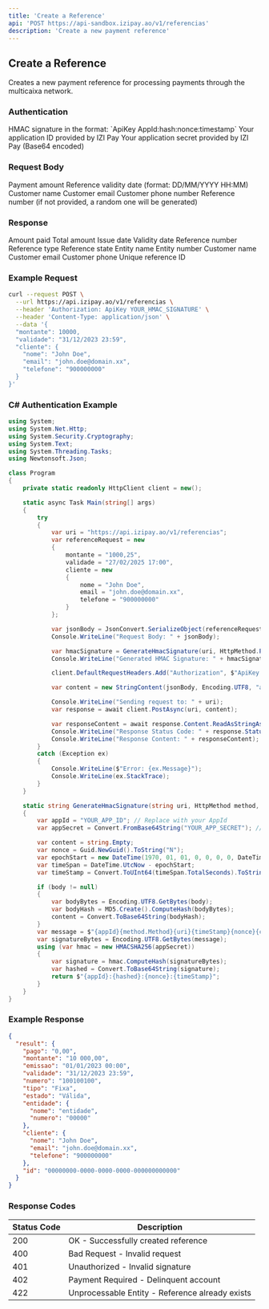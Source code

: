 ```yaml
---
title: 'Create a Reference'
api: 'POST https://api-sandbox.izipay.ao/v1/referencias'
description: 'Create a new payment reference'
---
```


## Create a Reference

Creates a new payment reference for processing payments through the multicaixa network.

### Authentication

<ParamField header="Authorization" type="string" required>
  HMAC signature in the format: `ApiKey AppId:hash:nonce:timestamp`
</ParamField>

<ParamField query="AppId" type="string" required>
  Your application ID provided by IZI Pay
</ParamField>

<ParamField query="AppSecret" type="string" required>
  Your application secret provided by IZI Pay (Base64 encoded)
</ParamField>

### Request Body

<ParamField body="montante" type="number" required>
  Payment amount
</ParamField>

<ParamField body="validade" type="string" required>
  Reference validity date (format: DD/MM/YYYY HH:MM)
</ParamField>

<ParamField body="cliente" type="object" required>
  <Expandable title="Properties">
    <ParamField body="nome" type="string" required>
      Customer name
    </ParamField>
    <ParamField body="email" type="string">
      Customer email
    </ParamField>
    <ParamField body="telefone" type="string">
      Customer phone number
    </ParamField>
  </Expandable>
</ParamField>

<ParamField body="referencia" type="string">
  Reference number (if not provided, a random one will be generated)
</ParamField>

### Response

<ResponseField name="result" type="object">
  <Expandable title="Properties">
    <ResponseField name="pago" type="string">
      Amount paid
    </ResponseField>
    <ResponseField name="montante" type="string">
      Total amount
    </ResponseField>
    <ResponseField name="emissao" type="string">
      Issue date
    </ResponseField>
    <ResponseField name="validade" type="string">
      Validity date
    </ResponseField>
    <ResponseField name="numero" type="string">
      Reference number
    </ResponseField>
    <ResponseField name="tipo" type="string">
      Reference type
    </ResponseField>
    <ResponseField name="estado" type="string">
      Reference state
    </ResponseField>
    <ResponseField name="entidade" type="object">
      <Expandable title="Properties">
        <ResponseField name="nome" type="string">
          Entity name
        </ResponseField>
        <ResponseField name="numero" type="string">
          Entity number
        </ResponseField>
      </Expandable>
    </ResponseField>
    <ResponseField name="cliente" type="object">
      <Expandable title="Properties">
        <ResponseField name="nome" type="string">
          Customer name
        </ResponseField>
        <ResponseField name="email" type="string">
          Customer email
        </ResponseField>
        <ResponseField name="telefone" type="string">
          Customer phone
        </ResponseField>
      </Expandable>
    </ResponseField>
    <ResponseField name="id" type="string">
      Unique reference ID
    </ResponseField>
  </Expandable>
</ResponseField>

### Example Request

```bash
curl --request POST \
  --url https://api.izipay.ao/v1/referencias \
  --header 'Authorization: ApiKey YOUR_HMAC_SIGNATURE' \
  --header 'Content-Type: application/json' \
  --data '{
  "montante": 10000,
  "validade": "31/12/2023 23:59",
  "cliente": {
    "nome": "John Doe",
    "email": "john.doe@domain.xx",
    "telefone": "900000000"
  }
}'
```

### C# Authentication Example

```csharp
using System;
using System.Net.Http;
using System.Security.Cryptography;
using System.Text;
using System.Threading.Tasks;
using Newtonsoft.Json;

class Program
{
    private static readonly HttpClient client = new();

    static async Task Main(string[] args)
    {
        try
        {
            var uri = "https://api.izipay.ao/v1/referencias";
            var referenceRequest = new
            {
                montante = "1000,25",
                validade = "27/02/2025 17:00",
                cliente = new
                {
                    nome = "John Doe",
                    email = "john.doe@domain.xx",
                    telefone = "900000000"
                }
            };

            var jsonBody = JsonConvert.SerializeObject(referenceRequest);
            Console.WriteLine("Request Body: " + jsonBody);

            var hmacSignature = GenerateHmacSignature(uri, HttpMethod.Post, jsonBody);
            Console.WriteLine("Generated HMAC Signature: " + hmacSignature);

            client.DefaultRequestHeaders.Add("Authorization", $"ApiKey {hmacSignature}");

            var content = new StringContent(jsonBody, Encoding.UTF8, "application/json");

            Console.WriteLine("Sending request to: " + uri);
            var response = await client.PostAsync(uri, content);

            var responseContent = await response.Content.ReadAsStringAsync();
            Console.WriteLine("Response Status Code: " + response.StatusCode);
            Console.WriteLine("Response Content: " + responseContent);
        }
        catch (Exception ex)
        {
            Console.WriteLine($"Error: {ex.Message}");
            Console.WriteLine(ex.StackTrace);
        }
    }

    static string GenerateHmacSignature(string uri, HttpMethod method, string? body = null)
    {
        var appId = "YOUR_APP_ID"; // Replace with your AppId
        var appSecret = Convert.FromBase64String("YOUR_APP_SECRET"); // Replace with your Base64 encoded AppSecret

        var content = string.Empty;
        var nonce = Guid.NewGuid().ToString("N");
        var epochStart = new DateTime(1970, 01, 01, 0, 0, 0, 0, DateTimeKind.Utc);
        var timeSpan = DateTime.UtcNow - epochStart;
        var timeStamp = Convert.ToUInt64(timeSpan.TotalSeconds).ToString();

        if (body != null)
        {
            var bodyBytes = Encoding.UTF8.GetBytes(body);
            var bodyHash = MD5.Create().ComputeHash(bodyBytes);
            content = Convert.ToBase64String(bodyHash);
        }
        var message = $"{appId}{method.Method}{uri}{timeStamp}{nonce}{content}";
        var signatureBytes = Encoding.UTF8.GetBytes(message);
        using (var hmac = new HMACSHA256(appSecret))
        {
            var signature = hmac.ComputeHash(signatureBytes);
            var hashed = Convert.ToBase64String(signature);
            return $"{appId}:{hashed}:{nonce}:{timeStamp}";
        }
    }
}
```

### Example Response

```json
{
  "result": {
    "pago": "0,00",
    "montante": "10 000,00",
    "emissao": "01/01/2023 00:00",
    "validade": "31/12/2023 23:59",
    "numero": "100100100",
    "tipo": "Fixa",
    "estado": "Válida",
    "entidade": {
      "nome": "entidade",
      "numero": "00000"
    },
    "cliente": {
      "nome": "John Doe",
      "email": "john.doe@domain.xx",
      "telefone": "900000000"
    },
    "id": "00000000-0000-0000-0000-000000000000"
  }
}
```

### Response Codes

| Status Code | Description |
|-------------|-------------|
| 200 | OK - Successfully created reference |
| 400 | Bad Request - Invalid request |
| 401 | Unauthorized - Invalid signature |
| 402 | Payment Required - Delinquent account |
| 422 | Unprocessable Entity - Reference already exists | 